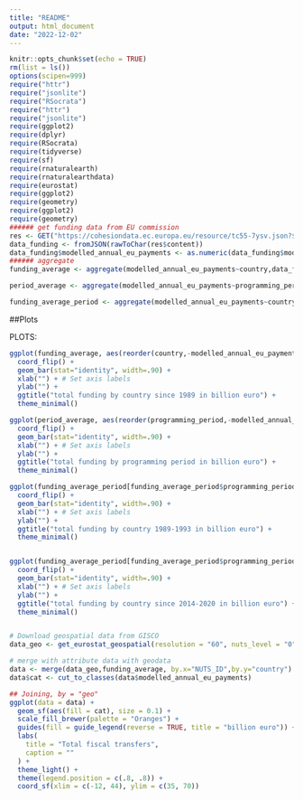 ```yaml
---
title: "README"
output: html_document
date: "2022-12-02"
---
```


```r
knitr::opts_chunk$set(echo = TRUE)
rm(list = ls())
options(scipen=999)
require("httr")
require("jsonlite")
require("RSocrata")
require("httr")
require("jsonlite")
require(ggplot2)
require(dplyr)
require(RSocrata)
require(tidyverse)
require(sf)
require(rnaturalearth)
require(rnaturalearthdata)
require(eurostat)
require(ggplot2)
require(geometry)
require(ggplot2)
require(geometry)
###### get funding data from EU commission
res <- GET("https://cohesiondata.ec.europa.eu/resource/tc55-7ysv.json?$limit=80000")
data_funding <- fromJSON(rawToChar(res$content))
data_funding$modelled_annual_eu_payments <- as.numeric(data_funding$modelled_annual_eu_payments)/1000000000
###### aggregate 
funding_average <- aggregate(modelled_annual_eu_payments~country,data_funding,sum)

period_average <- aggregate(modelled_annual_eu_payments~programming_period,data_funding,sum)

funding_average_period <- aggregate(modelled_annual_eu_payments~country+programming_period,data_funding,sum)

```

##Plots

PLOTS:

```r

ggplot(funding_average, aes(reorder(country,-modelled_annual_eu_payments),modelled_annual_eu_payments )) +
  coord_flip() +
  geom_bar(stat="identity", width=.90) + 
  xlab("") + # Set axis labels
  ylab("") + 
  ggtitle("total funding by country since 1989 in billion euro") + 
  theme_minimal()

ggplot(period_average, aes(reorder(programming_period,-modelled_annual_eu_payments),modelled_annual_eu_payments )) +
  coord_flip() +
  geom_bar(stat="identity", width=.90) + 
  xlab("") + # Set axis labels
  ylab("") + 
  ggtitle("total funding by programming period in billion euro") + 
  theme_minimal()

ggplot(funding_average_period[funding_average_period$programming_period=="1989-1993",], aes(reorder(country,-modelled_annual_eu_payments),modelled_annual_eu_payments )) +
  coord_flip() +
  geom_bar(stat="identity", width=.90) + 
  xlab("") + # Set axis labels
  ylab("") + 
  ggtitle("total funding by country 1989-1993 in billion euro") + 
  theme_minimal()


ggplot(funding_average_period[funding_average_period$programming_period=="2014-2020",], aes(reorder(country,-modelled_annual_eu_payments),modelled_annual_eu_payments )) +
  coord_flip() +
  geom_bar(stat="identity", width=.90) + 
  xlab("") + # Set axis labels
  ylab("") + 
  ggtitle("total funding by country since 2014-2020 in billion euro") + 
  theme_minimal()


# Download geospatial data from GISCO
data_geo <- get_eurostat_geospatial(resolution = "60", nuts_level = "0", year = 2021)

# merge with attribute data with geodata
data <- merge(data_geo,funding_average, by.x="NUTS_ID",by.y="country")
data$cat <- cut_to_classes(data$modelled_annual_eu_payments)

## Joining, by = "geo"
ggplot(data = data) +
  geom_sf(aes(fill = cat), size = 0.1) +
  scale_fill_brewer(palette = "Oranges") +
  guides(fill = guide_legend(reverse = TRUE, title = "billion euro")) +
  labs(
    title = "Total fiscal transfers",
    caption = ""
  ) +
  theme_light() +
  theme(legend.position = c(.8, .8)) +
  coord_sf(xlim = c(-12, 44), ylim = c(35, 70))

```

